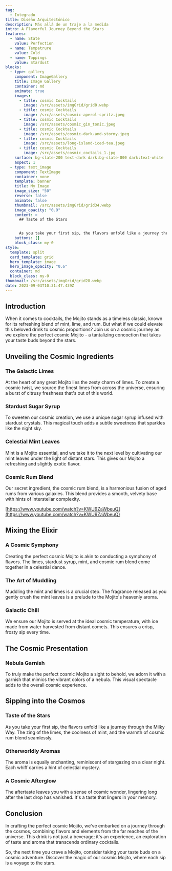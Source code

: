 ```yaml
---
tag:
  - Integrado
title: Diseño Arquitectónico
description: Más allá de un traje a la medida 
intro: A Flavorful Journey Beyond the Stars
features:
  - name: State
    value: Perfection
  - name: Tempatrure
    value: Cold
  - name: Toppings
    value: Stardust
blocks:
  - type: gallery
    component: ImageGallery
    title: Image Gallery
    container: md
    animate: true
    images:
      - title: cosmic Cocktails
        image: /src/assets/imgGrid/grid0.webp
      - title: cosmic Cocktails
        image: /src/assets/cosmic-aperol-spritz.jpeg
      - title: cosmic Cocktails
        image: /src/assets/cosmic_gin_tonic.jpeg
      - title: cosmic Cocktails
        image: /src/assets/cosmic-dark-and-stormy.jpeg
      - title: cosmic Cocktails
        image: /src/assets/long-island-iced-tea.jpeg
      - title: cosmic Cocktails
        image: /src/assets/cosmic_coctails_1.jpg
    surface: bg-slate-200 text-dark dark:bg-slate-800 dark:text-white
    aspect: 1
  - type: text_image
    component: TextImage
    container: none
    template: banner
    title: My Image
    image_size: "50"
    reverse: false
    animate: false
    thumbnail: /src/assets/imgGrid/grid34.webp
    image_opacity: "0.9"
    content: >
      ## Taste of the Stars


      As you take your first sip, the flavors unfold like a journey through the Milky Way. The zing of the limes, the coolness of mint, and the warmth of cosmic rum blend seamlessly.
    buttons: []
    block_class: my-0
style:
  template: split
  card_template: grid
  hero_template: image
  hero_image_opacity: "0.6"
  container: md
  block_class: my-0
thumbnail: /src/assets/imgGrid/grid28.webp
date: 2023-09-03T10:31:47.439Z
---
```


## Introduction

When it comes to cocktails, the Mojito stands as a timeless classic, known for its refreshing blend of mint, lime, and rum. But what if we could elevate this beloved drink to cosmic proportions? Join us on a cosmic journey as we explore the perfect cosmic Mojito - a tantalizing concoction that takes your taste buds beyond the stars.

## Unveiling the Cosmic Ingredients

### The Galactic Limes

At the heart of any great Mojito lies the zesty charm of limes. To create a cosmic twist, we source the finest limes from across the universe, ensuring a burst of citrusy freshness that's out of this world.

### Stardust Sugar Syrup

To sweeten our cosmic creation, we use a unique sugar syrup infused with stardust crystals. This magical touch adds a subtle sweetness that sparkles like the night sky.

### Celestial Mint Leaves

Mint is a Mojito essential, and we take it to the next level by cultivating our mint leaves under the light of distant stars. This gives our Mojito a refreshing and slightly exotic flavor.

### Cosmic Rum Blend

Our secret ingredient, the cosmic rum blend, is a harmonious fusion of aged rums from various galaxies. This blend provides a smooth, velvety base with hints of interstellar complexity.

[https://www.youtube.com/watch?v=KWU9ZaWbeuQ](https://www.youtube.com/watch?v=KWU9ZaWbeuQ)

## Mixing the Elixir

### A Cosmic Symphony

Creating the perfect cosmic Mojito is akin to conducting a symphony of flavors. The limes, stardust syrup, mint, and cosmic rum blend come together in a celestial dance.

### The Art of Muddling

Muddling the mint and limes is a crucial step. The fragrance released as you gently crush the mint leaves is a prelude to the Mojito's heavenly aroma.

### Galactic Chill

We ensure our Mojito is served at the ideal cosmic temperature, with ice made from water harvested from distant comets. This ensures a crisp, frosty sip every time.

## The Cosmic Presentation

### Nebula Garnish

To truly make the perfect cosmic Mojito a sight to behold, we adorn it with a garnish that mimics the vibrant colors of a nebula. This visual spectacle adds to the overall cosmic experience.

## Sipping into the Cosmos

### Taste of the Stars

As you take your first sip, the flavors unfold like a journey through the Milky Way. The zing of the limes, the coolness of mint, and the warmth of cosmic rum blend seamlessly.

### Otherworldly Aromas

The aroma is equally enchanting, reminiscent of stargazing on a clear night. Each whiff carries a hint of celestial mystery.

### A Cosmic Afterglow

The aftertaste leaves you with a sense of cosmic wonder, lingering long after the last drop has vanished. It's a taste that lingers in your memory.

## Conclusion

In crafting the perfect cosmic Mojito, we've embarked on a journey through the cosmos, combining flavors and elements from the far reaches of the universe. This drink is not just a beverage; it's an experience, an exploration of taste and aroma that transcends ordinary cocktails.

So, the next time you crave a Mojito, consider taking your taste buds on a cosmic adventure. Discover the magic of our cosmic Mojito, where each sip is a voyage to the stars.
